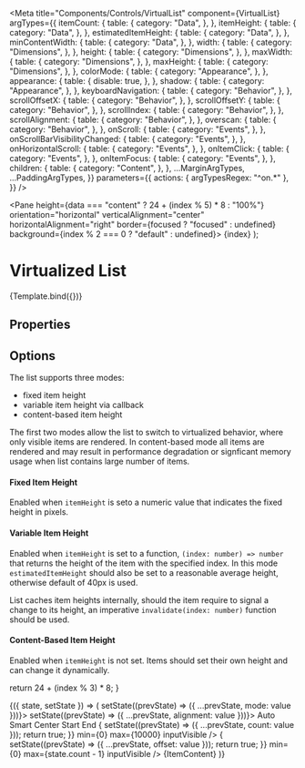 
<Meta
  title="Components/Controls/VirtualList"
  component={VirtualList}
  argTypes={{
    itemCount: {
      table: {
        category: "Data",
      },
    },
    itemHeight: {
      table: {
        category: "Data",
      },
    },
    estimatedItemHeight: {
      table: {
        category: "Data",
      },
    },
    minContentWidth: {
      table: {
        category: "Data",
      },
    },
    width: {
      table: {
        category: "Dimensions",
      },
    },
    height: {
      table: {
        category: "Dimensions",
      },
    },
    maxWidth: {
      table: {
        category: "Dimensions",
      },
    },
    maxHeight: {
      table: {
        category: "Dimensions",
      },
    },
    colorMode: {
      table: {
        category: "Appearance",
      },
    },
    appearance: {
      table: {
        disable: true,
      },
    },
    shadow: {
      table: {
        category: "Appearance",
      },
    },
    keyboardNavigation: {
      table: {
        category: "Behavior",
      },
    },
    scrollOffsetX: {
      table: {
        category: "Behavior",
      },
    },
    scrollOffsetY: {
      table: {
        category: "Behavior",
      },
    },
    scrollIndex: {
      table: {
        category: "Behavior",
      },
    },
    scrollAlignment: {
      table: {
        category: "Behavior",
      },
    },
    overscan: {
      table: {
        category: "Behavior",
      },
    },
    onScroll: {
      table: {
        category: "Events",
      },
    },
    onScrollBarVisibilityChanged: {
      table: {
        category: "Events",
      },
    },
    onHorizontalScroll: {
      table: {
        category: "Events",
      },
    },
    onItemClick: {
      table: {
        category: "Events",
      },
    },
    onItemFocus: {
      table: {
        category: "Events",
      },
    },
    children: {
      table: {
        category: "Content",
      },
    },
    ...MarginArgTypes,
    ...PaddingArgTypes,
  }}
  parameters={{
    actions: { argTypesRegex: "^on.*" },
  }}
/>

  <Pane
    height={data === "content" ? 24 + (index % 5) * 8 : "100%"}
    orientation="horizontal"
    verticalAlignment="center"
    horizontalAlignment="right"
    border={focused ? "focused" : undefined}
    background={index % 2 === 0 ? "default" : undefined}>
    <Text marginRight={32}>{index}</Text>
  </Pane>
);


# Virtualized List

<Description of={VirtualList} />

<Canvas withSource="none">
  <Story name="Basic" args={{ height: 400, itemCount: 1000, itemHeight: 24 }}>
    {Template.bind({})}
  </Story>
</Canvas>

## Properties

<ArgsTable story="Basic" />

## Options

The list supports three modes:

- fixed item height
- variable item height via callback
- content-based item height

The first two modes allow the list to switch to virtualized behavior, where only visible items are rendered. In content-based mode all items are rendered and may result in performance degradation or signficant memory usage when list contains large number of items.

#### Fixed Item Height

Enabled when `itemHeight` is seto a numeric value that indicates the fixed height in pixels.

#### Variable Item Height

Enabled when `itemHeight` is set to a function, `(index: number) => number` that returns the height of the item with the specified index. In this mode `estimatedItemHeight` should also be set to a reasonable average height, otherwise default of 40px is used.

List caches item heights internally, should the item require to signal a change to its height, an imperative `invalidate(index: number)` function should be used.

#### Content-Based Item Height

Enabled when `itemHeight` is not set. Items should set their own height and can change it dynamically.

  return 24 + (index % 3) * 8;
}

<Canvas>
  <Story name="Dynamic">
    <StateManager initialValue={{ count: 100, offset: 0, alignment: "center", mode: "fixed" }}>
      {({ state, setState }) => (
        <Pane height={600}>
          <Pane marginRight={24} marginLeft={24} orientation="horizontal" verticalAlignment="center">
            <ToggleGroup
              value={state.mode}
              onChange={(value) => setState((prevState) => ({ ...prevState, mode: value }))}>
              <RadioButton value="fixed" label="Fixed" />
              <RadioButton value="variable" label="Variable" />
              <RadioButton value="content" label="Content" />
            </ToggleGroup>
            <Selector
              width={200}
              marginLeft={24}
              label="Alignment"
              size="large"
              value={state.alignment}
              onChange={(value) => setState((prevState) => ({ ...prevState, alignment: value }))}>
              <Selector.Item value="auto">Auto</Selector.Item>
              <Selector.Item value="smart">Smart</Selector.Item>
              <Selector.Item value="center">Center</Selector.Item>
              <Selector.Item value="start">Start</Selector.Item>
              <Selector.Item value="end">End</Selector.Item>
            </Selector>
          </Pane>
          <InputSlider
            marginTop={56}
            marginRight={24}
            marginLeft={24}
            value={state.count}
            onChange={(value) => {
              setState((prevState) => ({ ...prevState, count: value }));
              return true;
            }}
            min={0}
            max={10000}
            inputVisible
          />
          <InputSlider
            marginTop={48}
            marginRight={24}
            marginBottom={36}
            marginLeft={24}
            value={state.offset}
            onChange={(value) => {
              setState((prevState) => ({ ...prevState, offset: value }));
              return true;
            }}
            min={0}
            max={state.count - 1}
            inputVisible
          />
          <VirtualList
            shadow
            itemData={state.mode}
            keyboardNavigation
            estimatedItemHeight={32}
            itemHeight={state.mode === "content" ? undefined : state.mode === "fixed" ? 24 : variableHeight}
            itemCount={state.count}
            scrollIndex={state.offset}
            scrollAlignment={state.alignment}>
            {ItemContent}
          </VirtualList>
        </Pane>
      )}
    </StateManager>
  </Story>
</Canvas>
